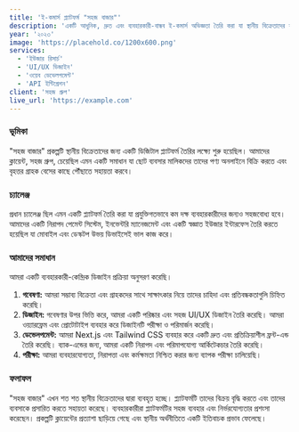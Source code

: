 ```yaml
---
title: 'ই-কমার্স প্ল্যাটফর্ম "সহজ বাজার"'
description: 'একটি আধুনিক, দ্রুত এবং ব্যবহারকারী-বান্ধব ই-কমার্স অভিজ্ঞতা তৈরি করা যা স্থানীয় বিক্রেতাদের শক্তিশালী করে।'
year: '২০২৩'
image: 'https://placehold.co/1200x600.png'
services:
  - 'ইউজার রিসার্চ'
  - 'UI/UX ডিজাইন'
  - 'ওয়েব ডেভেলপমেন্ট'
  - 'API ইন্টিগ্রেশন'
client: 'সহজ গ্রুপ'
live_url: 'https://example.com'
---
```


### ভূমিকা

"সহজ বাজার" প্রকল্পটি স্থানীয় বিক্রেতাদের জন্য একটি ডিজিটাল প্ল্যাটফর্ম তৈরির লক্ষ্যে শুরু হয়েছিল। আমাদের ক্লায়েন্ট, সহজ গ্রুপ, চেয়েছিল এমন একটি সমাধান যা ছোট ব্যবসার মালিকদের তাদের পণ্য অনলাইনে বিক্রি করতে এবং বৃহত্তর গ্রাহক বেসের কাছে পৌঁছাতে সহায়তা করবে।

### চ্যালেঞ্জ

প্রধান চ্যালেঞ্জ ছিল এমন একটি প্ল্যাটফর্ম তৈরি করা যা প্রযুক্তিগতভাবে কম দক্ষ ব্যবহারকারীদের জন্যও সহজবোধ্য হবে। আমাদের একটি নিরাপদ পেমেন্ট সিস্টেম, ইনভেন্টরি ম্যানেজমেন্ট এবং একটি স্বজ্ঞাত ইউজার ইন্টারফেস তৈরি করতে হয়েছিল যা মোবাইল এবং ডেস্কটপ উভয় ডিভাইসেই ভাল কাজ করে।

### আমাদের সমাধান

আমরা একটি ব্যবহারকারী-কেন্দ্রিক ডিজাইন প্রক্রিয়া অনুসরণ করেছি।

1.  **গবেষণা:** আমরা সম্ভাব্য বিক্রেতা এবং গ্রাহকদের সাথে সাক্ষাৎকার নিয়ে তাদের চাহিদা এবং প্রতিবন্ধকতাগুলি চিহ্নিত করেছি।
2.  **ডিজাইন:** গবেষণার উপর ভিত্তি করে, আমরা একটি পরিষ্কার এবং সহজ UI/UX ডিজাইন তৈরি করেছি। আমরা ওয়্যারফ্রেম এবং প্রোটোটাইপ ব্যবহার করে ডিজাইনটি পরীক্ষা ও পরিমার্জন করেছি।
3.  **ডেভেলপমেন্ট:** আমরা Next.js এবং Tailwind CSS ব্যবহার করে একটি দ্রুত এবং প্রতিক্রিয়াশীল ফ্রন্ট-এন্ড তৈরি করেছি। ব্যাক-এন্ডের জন্য, আমরা একটি নিরাপদ এবং পরিমাপযোগ্য আর্কিটেকচার তৈরি করেছি।
4.  **পরীক্ষা:** আমরা ব্যবহারযোগ্যতা, নিরাপত্তা এবং কর্মক্ষমতা নিশ্চিত করার জন্য ব্যাপক পরীক্ষা চালিয়েছি।

### ফলাফল

"সহজ বাজার" এখন শত শত স্থানীয় বিক্রেতাদের দ্বারা ব্যবহৃত হচ্ছে। প্ল্যাটফর্মটি তাদের বিক্রয় বৃদ্ধি করতে এবং তাদের ব্যবসাকে প্রসারিত করতে সহায়তা করেছে। ব্যবহারকারীরা প্ল্যাটফর্মটির সহজ ব্যবহার এবং নির্ভরযোগ্যতার প্রশংসা করেছেন। প্রকল্পটি ক্লায়েন্টের প্রত্যাশা ছাড়িয়ে গেছে এবং স্থানীয় অর্থনীতিতে একটি ইতিবাচক প্রভাব ফেলেছে।